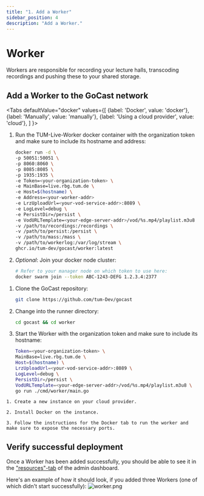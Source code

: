 ```yaml
---
title: "1. Add a Worker"
sidebar_position: 4
description: "Add a Worker."
---
```



# Worker

Workers are responsible for recording your lecture halls, transcoding recordings and pushing these to your shared storage.

## Add a Worker to the GoCast network

<Tabs
  defaultValue="docker"
  values={[
    {label: 'Docker', value: 'docker'},
    {label: 'Manually', value: 'manually'},
    {label: 'Using a cloud provider', value: 'cloud'},
  ]
}>
<TabItem value="docker">

1. Run the TUM-Live-Worker docker container with the organization token and make sure to include its hostname and address:

   ```sh
   docker run -d \
   -p 50051:50051 \
   -p 8060:8060 \
   -p 8085:8085 \
   -p 1935:1935 \
   -e Token=<your-organization-token> \
   -e MainBase=live.rbg.tum.de \
   -e Host=$(hostname) \
   -e Address=<your-worker-addr>
   -e LrzUploadUrl=<your-vod-service-addr>:8089 \
   -e LogLevel=debug \
   -e PersistDir=/persist \
   -e VodURLTemplate=<your-edge-server-addr>/vod/%s.mp4/playlist.m3u8 \
   -v /path/to/recordings:/recordings \
   -v /path/to/persist:/persist \
   -v /path/to/mass:/mass \
   -v /path/to/workerlog:/var/log/stream \
   ghcr.io/tum-dev/gocast/worker:latest
   ```

2. _Optional_: Join your docker node cluster:
   ```sh
   # Refer to your manager node on which token to use here:
   docker swarm join --token ABC-1243-DEFG 1.2.3.4:2377
   ```

</TabItem>

<TabItem value="manually">

1. Clone the GoCast repository:
   ```sh
   git clone https://github.com/tum-Dev/gocast
   ```
2. Change into the runner directory:

   ```sh
   cd gocast && cd worker
   ```

3. Start the Worker with the organization token and make sure to include its hostname:
   ```sh
   Token=<your-organization-token> \
   MainBase=live.rbg.tum.de \
   Host=$(hostname) \
   LrzUploadUrl=<your-vod-service-addr>:8089 \
   LogLevel=debug \
   PersistDir=/persist \
   VodURLTemplate=<your-edge-server-addr>/vod/%s.mp4/playlist.m3u8 \
   go run ./cmd/worker/main.go
   ```

</TabItem>

<TabItem value="cloud">

    1. Create a new instance on your cloud provider.

    2. Install Docker on the instance.

    3. Follow the instructions for the Docker tab to run the worker and make sure to expose the necessary ports.

</TabItem>
</Tabs>

## Verify successful deployment

Once a Worker has been added successfully, you should be able to see it in the ["resources"-tab](https://live.rbg.tum.de/admins/organizations) of the admin dashboard.

Here's an example of how it should look, if you added three Workers (one of which didn't start successfully):
![worker.png](/deployment/workers.png)
